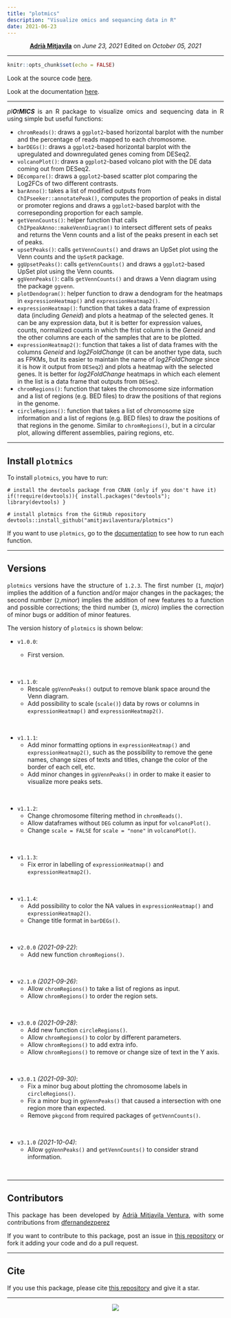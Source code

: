 ```yaml
---
title: "plotmics"
description: "Visualize omics and sequancing data in R"
date: 2021-06-23
---
```


<style>
    p {text-align: justify;}
</style>

<center>
<strong><a href="https://amitjavilaventura.github.io" target="_blank">Adrià Mitjavila</a></strong> on <em>June 23, 2021</em>
Edited on <em>October 05, 2021</em>
</center>

---

```r
knitr::opts_chunk$set(echo = FALSE)
```

Look at the source code [here](https://github.com/amitjavilaventura/plotmics).

Look at the documentation [here](https://amitjavilaventura.github.io/plotmics/).

---

_pl**O**t**MICS**_ is an R package to visualize omics and sequencing data in R using simple but useful functions:

* `chromReads()`: draws a `ggplot2`-based horizontal barplot with the number and the percentage of reads mapped to each chromosome.
* `barDEGs()`: draws a `ggplot2`-based horizontal barplot with the upregulated and downregulated genes coming from DESeq2.
* `volcanoPlot()`: draws a `ggplot2`-based volcano plot with the DE data coming out from DESeq2.
* `DEcompare()`: draws a `ggplot2`-based scatter plot comparing the Log2FCs of two different contrasts.
* `barAnno()`: takes a list of modified outputs from `ChIPseeker::annotatePeak()`, computes the proportion of peaks in distal or promoter regions and draws a `ggplot2`-based barplot with the correseponding proportion for each sample.
* `getVennCounts()`: helper function that calls `ChIPpeakAnno::makeVennDiagram()` to intersect different sets of peaks and returns the Venn counts and a list of the peaks present in each set of peaks.
* `upsetPeaks()`: calls `getVennCounts()` and draws an UpSet plot using the Venn counts and the `UpSetR` package.
* `ggUpsetPeaks()`: calls `getVennCounts()` and draws a `ggplot2`-based UpSet plot using the Venn counts.
* `ggVennPeaks()`: calls `getVennCounts()` and draws a Venn diagram using the package `ggvenn`.
* `plotDendogram()`: helper function to draw a dendogram for the heatmaps in `expressionHeatmap()` and `expressionHeatmap2()`.
* `expressionHeatmap()`: function that takes a data frame of expression data (including *Geneid*) and plots a heatmap of the selected genes. It can be any expression data, but it is better for expression values, counts, normalized counts in which the frist column is the *Geneid* and the other columns are each of the samples that are to be plotted.
* `expressionHeatmap2()`: function that takes a list of data frames with the columns *Geneid* and *log2FoldChange* (it can be another type data, such as FPKMs, but its easier to maintain the name of *log2FoldChange* since it is how it output from `DESeq2`) and plots a heatmap with the selected genes. It is better for *log2FoldChange* heatmaps in which each element in the list is a data frame that outputs from `DESeq2`.
* `chromRegions()`: function that takes the chromosome size information and a list of regions (e.g. BED files) to draw the positions of that regions in the genome.
* `circleRegions()`: function that takes a list of chromosome size information and a list of regions (e.g. BED files) to draw the positions of that regions in the genome. Similar to `chromRegions()`, but in a circular plot, allowing different assemblies, pairing regions, etc. 

---

## Install `plotmics`

To install `plotmics`, you have to run:

```
# install the devtools package from CRAN (only if you don't have it)
if(!require(devtools)){ install.packages("devtools"); library(devtools) }

# install plotmics from the GitHub repository
devtools::install_github("amitjavilaventura/plotmics")
```

If you want to use `plotmics`, go to the [documentation](https://amitjavilaventura.github.io/plotmics/) to see how to run each function.

---

## Versions

`plotmics` versions have the structure of `1.2.3`. The first number (`1`, *major*) implies the addition of a function and/or major changes in the packages; the second number (`2`,*minor*) implies the addition of new features to a function and possible corrections; the third number (`3`, *micro*) implies the correction of minor bugs or addition of minor features.

The version history of `plotmics` is shown below:

* `v1.0.0`: 

  + First version. 
  
<br>

* `v1.1.0`: 
  + Rescale `ggVennPeaks()` output to remove blank space around the Venn diagram.
  + Add possibility to scale (`scale()`) data by rows or columns in `expressionHeatmap()` and `expressionHeatmap2()`. 
  
<br>

* `v1.1.1`: 
  + Add minor formatting options in `expressionHeatmap()` and `expressionHeatmap2()`, such as the possibility to remove the gene names, change sizes of texts and titles, change the color of the border of each cell, etc.
  + Add minor changes in `ggVennPeaks()` in order to make it easier to visualize more peaks sets.  
  
<br>
  
* `v1.1.2`:
  + Change chromosome filtering method in `chromReads()`.
  + Allow dataframes without `DEG` column as input for `volcanoPlot()`.
  + Change `scale = FALSE` for `scale = "none"` in `volcanoPlot()`. 
  
<br>
  
* `v1.1.3`:
  + Fix error in labelling of `expressionHeatmap()` and `expressionHeatmap2()`.
  
<br>
  
* `v1.1.4`:
  + Add possibility to color the NA values in `expressionHeatmap()` and `expressionHeatmap2()`.
  + Change title format in `barDEGs()`. 
  
<br>
  
* `v2.0.0` *(2021-09-22)*:
  + Add new function `chromRegions()`. 
  
<br>
  
* `v2.1.0` *(2021-09-26)*:
  + Allow `chromRegions()` to take a list of regions as input.
  + Allow `chromRegions()` to order the region sets.
  
<br>
  
* `v3.0.0` *(2021-09-28)*:
  + Add new function `circleRegions()`.
  + Allow `chromRegions()` to color by different parameters.
  + Allow `chromRegions()` to add extra info.
  + Allow `chromRegions()` to remove or change size of text in the Y axis.
  
<br>
  
* `v3.0.1` *(2021-09-30)*:
  + Fix a minor bug about plotting the chromosome labels in `circleRegions()`.
  + Fix a minor bug in `ggVennPeaks()` that caused a intersection with one region more than expected.
  + Remove `pkgcond` from required packages of `getVennCounts()`.
  
<br>

* `v3.1.0` *(2021-10-04)*:
  + Allow `ggVennPeaks()` and `getVennCounts()` to consider strand information.
  
<br>


---

## Contributors

This package has been developed by [Adrià Mitjavila Ventura](https://amitjavilaventura.github.io), with some contributions from [dfernandezperez](https://github.com/dfernandezperez)

If you want to contribute to this package, post an issue in [this repository](https://github.com/amitjavilaventura/plotmics/) or fork it adding your code and do a pull request.

---

## Cite

If you use this package, please cite [this repository](https://github.com/amitjavilaventura/plotmics) and give it a star.

---

<center>
![](https://raw.githubusercontent.com/amitjavilaventura/plotmics/main/plotmics.png)
</center>